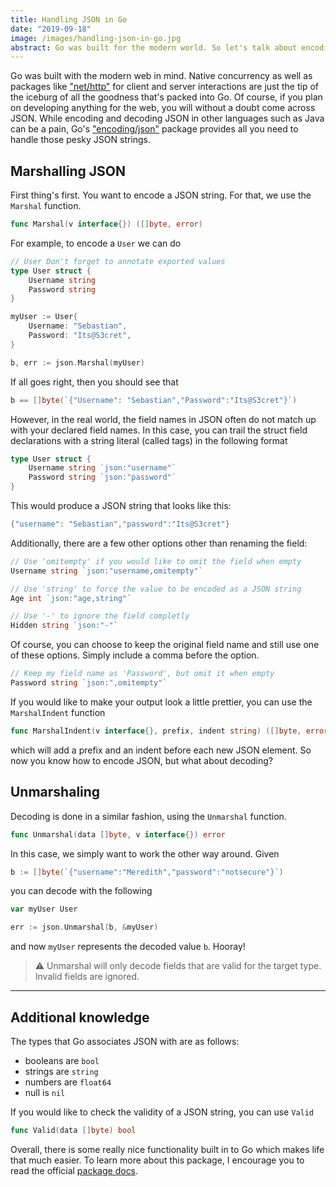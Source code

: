 ```yaml
---
title: Handling JSON in Go
date: "2019-09-18"
image: /images/handling-json-in-go.jpg
abstract: Go was built for the modern world. So let's talk about encoding and decoding the most popular data-interchange format.
---
```


Go was built with the modern web in mind. Native concurrency as well as packages like
["net/http"](https://golang.org/pkg/net/http/) for client and server interactions are just the tip of the iceburg
of all the goodness that's packed into Go. Of course, if you plan on developing anything for the web, you will without
a doubt come across JSON. While encoding and decoding JSON in other languages such as Java can be a pain, Go's
["encoding/json"](https://golang.org/pkg/encoding/json/) package provides all you need to handle those pesky JSON strings.

## Marshalling JSON

First thing's first. You want to encode a JSON string. For that, we use the `Marshal` function.

```go
func Marshal(v interface{}) ([]byte, error)
```

For example, to encode a `User` we can do

```go
// User Don't forget to annotate exported values
type User struct {
    Username string
    Password string
}

myUser := User{
    Username: "Sebastian",
    Password: "Its@S3cret",
}

b, err := json.Marshal(myUser)
```

If all goes right, then you should see that

```go
b == []byte(`{"Username": "Sebastian","Password":"Its@S3cret"}`)
```

However, in the real world,
the field names in JSON often do not match up with your declared field names. In this case, you can trail the struct field
declarations with a string literal (called tags) in the following format

```go
type User struct {
    Username string `json:"username"`
    Password string `json:"password"`
}
```

This would produce a JSON string that looks like this:

```go
{"username": "Sebastian","password":"Its@S3cret"}
```

Additionally, there are a few other options other than renaming the field:

```go
// Use 'omitempty' if you would like to omit the field when empty
Username string `json:"username,omitempty"`

// Use 'string' to force the value to be encoded as a JSON string
Age int `json:"age,string"`

// Use '-' to ignore the field completly
Hidden string `json:"-"`
```

Of course, you can choose to keep the original field name and still use one of these options. Simply include
a comma before the option.

```go
// Keep my field name as 'Password', but omit it when empty
Password string `json:",omitempty"`
```

If you would like to make your output look a little prettier, you can use the `MarshalIndent` function

```go
func MarshalIndent(v interface{}, prefix, indent string) ([]byte, error)
```

which will add a prefix and an indent before each new JSON element. So now you know how to encode JSON,
but what about decoding?

## Unmarshaling

Decoding is done in a similar fashion, using the `Unmarshal` function.

```go
func Unmarshal(data []byte, v interface{}) error
```

In this case, we simply want to work the other way around. Given

```go
b := []byte(`{"username":"Meredith","password":"notsecure"}`)
```

you can decode with the following

```go
var myUser User

err := json.Unmarshal(b, &myUser)
```

and now `myUser` represents the decoded value `b`. Hooray!

> ⚠️ Unmarshal will only decode fields that are valid for the target type. Invalid fields are ignored.

---

## Additional knowledge

The types that Go associates JSON with are as follows:

- booleans are `bool`
- strings are `string`
- numbers are `float64`
- null is `nil`

If you would like to check the validity of a JSON string, you can use `Valid`

```go
func Valid(data []byte) bool
```

Overall, there is some really nice functionality built in to Go which makes life that much easier. To learn more
about this package, I encourage you to read the official [package docs](https://golang.org/pkg/encoding/json/).
